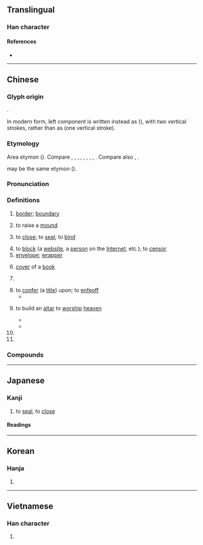 {{character info}}
==Translingual==
{{stroke order|strokes=9}}

===Han character===
{{Han char|rn=41|rad=寸|as=06|sn=9|four=44100|canj=GGDI|ids=⿰圭寸}}

====References====
* {{Han ref|kx=0294.070|dkj=07426|dj=0581.210|hdz=10504.140|uh=5C01|ud=23553|bh=ABCA|bd=43978}}

----

==Chinese==
{{zh-forms}}

===Glyph origin===
{{Han etym}}
{{Han compound|丰|t1=field, ear of grass|寸|t2=control|ls=ic}}.

In modern form, left component is written instead as {{zh-l|*圭}} ({{lang|zh|土土}}), with two vertical strokes, rather than as {{lang|zh|丰}} (one vertical stroke).

===Etymology===
Area etymon ({{zh-ref|Schuessler, 2007}}). Compare {{cog|bo|ཕུང་པོ||heap}}, {{cog|bo|སྤུང||heap}}, {{cog|lep|a-pŭŋ||a heap; a stock}}, {{cog|lus||tr=puŋᴴ}}, {{m|lus||tr=punᴸ|t=increase; assemble}}, {{cog|lus|vûng|tr=vuuŋᴴ}}, {{m|lus|vûn|tr=vuunᴸ|t=swollen}}, {{cog|lus|vûng|tr=vuuŋᴿ||heap; mound}}, {{cog|cdm|भुङ्‌हसा|tr=bhuŋh-|t=to be burst or peak of activity (flowering, field work etc.)}}. Compare also {{cog|km|ពោង||protuberances/bumps on an animal's head}}, {{cog|km|សំពោង||puffed up; swollen}}.

{{och-l|邦|country}} may be the same etymon ({{zh-ref|Wang, 1982, Schuessler, 2007}}).

===Pronunciation===
{{zh-pron
|m=fēng
|m-s=fong1
|c=fung1
|c-t=fuung1
|g=fung1
|h=pfs=fûng;gd=fung1
|j=feng1
|mb=hó̤ng
|md=hŭng
|mn=tw,xm,jj:pang/ml,tw,jj:hong
|mn_note=pang - vernacular, hong - literary
|mn-t=huang1/hong1
|mn-t_note=huang1 - vernacular; hong1 - literary
|w=1fon
|x=hong1
|mc=y
|oc=y
|ma=y
|cat=n,a,v,cl,pn
}}

===Definitions===
{{wikipedia|Feng (mythology)}}
{{zh-hanzi}}

# {{lb|zh|literary}} [[border]]; [[boundary]]
# {{lb|zh|literary}} to raise a [[mound]]
# to [[close]]; to [[seal]]; to [[bind]]
#: {{zh-x|封閉|to '''close'''; to '''seal off''}}
#: {{zh-x|冰封|to be frozen}}
#: {{zh-x|把 罐子{zi} 封 上|to '''seal''' the jar}}
# to [[block]] (a [[website]], a [[person]] on the [[Internet]], etc.); to [[censor]]
# [[envelope]]; [[wrapper]]
#: {{zh-x|信封|[[envelope]]; [[letter]]}}
# [[cover]] of a [[book]]
#: {{zh-x|封面|[[cover]] of a [[book]]}}
# {{zh-classifier|[[envelopes]], [[letters]] and [[mail]]|cat=y}}
#: {{zh-x|一 封 信函|an [[envelope]]}}
# to [[confer]] (a [[title]]) upon; to [[enfeoff]]
#* {{zh-x|湯 封 ^夏 之 後，至 ^周 封 於 ^杞 也。|Tang '''enfeoffed''' the descendants of the Xia dynasty; until the Zhou dynasty's time their '''fief''' was at Qi.|ref=Shiji}}
# {{lb|zh|literary|of emperors}} to build an [[altar]] to [[worship]] [[heaven]]
#: {{zh-x|封禪{shàn}|to '''offer sacrifices to heaven''' and earth}}
#* {{zh-x|封 於 ^泰山，^禪{shàn} 於 ^梁父{fǔ}。封禪{shàn} 之 王，七十二 家。|Some sevety-two kings performed the '''Feng sacrifice [to Heaven]''' on Mount Tai and the Shan sacrifice [to Earth] on Liangfu {{n-g|(translation based on Rickett, 1998)}}|ref=Guanzi}}
#* {{zh-x|是以 封 ^泰山 而 禪{shàn} ^梁甫，朝 諸侯 而 一 天下。|So he '''offered sacrifices to Heaven''' at Mount Tai and offer sacrifices to Earth at Liangfu; he gathered the various princes and united All under Heaven.|CL|ref={{lang|zh|《大戴禮記》}} ''Records of Ritual Matters by Dai the Elder'', Late Western Han}}
# {{zh-short|封建主義|[[feudalism]]}}
# {{surname|zh}}

===Compounds===
{{zh-der|封墊|封缸酒|封船|封口|封筆|冰封|封閉社會|封祖蔭孫|封建制度|封胡羯末|封網|封畿|封官|伯封|封胡遏末|封貨|分封|封姨|密封|加封|封域|封壤|封爵|信封|封底|封鎖現場|冊封|封建思想|封關|封面設計|封山育林|封典|封面女郎|封押|封建|封侯賜爵|封印|封兒|受封|封皮|封泥|封奏|封河|封豕|封貯|封裝|封略|封面人物|分封交換|彌封|封箱|封緘器|封火|封襲|封鎖線|封頂|封筒|封境|封贈|封誥|封包|封蠟|封題|封殺|封面|封賞|封豕長蛇|封裡|封翁|封箱戲|封禪|封神演義|封疆|封狐|封爐|封港|封殖|封棺|封條|封彌|封建社會|封巒|封官許願|封存|封妻廕子|封地|封君|封侯拜相|封侯|封住|封人|封了火|封鎖|密封遺囑|封拜|堯封|封神傳|列土封疆|封侯萬里|塵封|四封|封墓|封號|封袋|封樁|塵封網罥|堤封|封筒逆封|封樹|原封不動|原封|封門|封事|封齋|封套|封山|封閉|封臺|敕封|拜相封侯|李廣難封|稱王封后|空中封鎖|拆封|啟封|拜將封侯|提封|萬里封侯|故步自封|晉封|發封|束髮封帛|泥封|比屋而封|海上封鎖|放封|泥封函谷|比屋可封|查封|計勞納封|腰封|踰封|鉛封|蔭封|隨封|紙上封鎖|襲封|露封|蔭子封妻|素封|開門封兒|覓封侯|紫泥封|董氏封髮|跑封人|紀念信封|見血封喉|經濟封鎖|黃封|蛛網塵封|魚封|論功行封|馬封|自封|談笑封侯|褒封|貤封|雍齒封侯|首日封|誥封|護封|老封君|釘封文書|華封三祝|賞封|論功封賞|蠟封|蟻封|馬鬣封|追封|封牛|登封|封神|開封|封控}}

{{zh-cat|Beginning|Intermediate}}

----

==Japanese==

===Kanji===
{{ja-kanji|grade=c|rs=寸06}}

# to [[seal]], to [[close]]

====Readings====
{{ja-readings
|goon=ふう
|kanon=ほう
}}

----

==Korean==

===Hanja===
{{ko-hanja|hangeul=봉|rv=bong|mr=pong}}

# {{rfdef|ko|sort=寸06}}

----

==Vietnamese==

===Han character===
{{vi-readings|reading=phong|rs=寸06}}

# {{rfdef|vi|sort=寸06}}